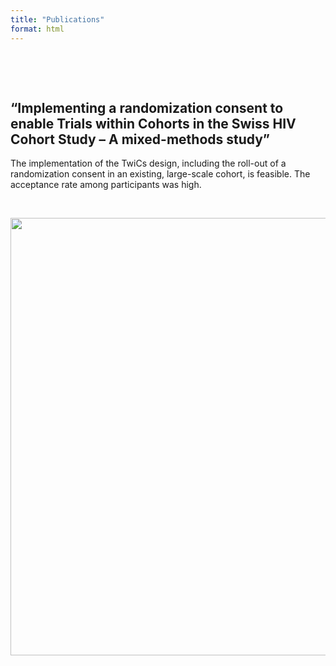 ```yaml
---
title: "Publications"
format: html
---
```

<p> </p>
<p> </p>

## "Implementing a randomization consent to enable Trials within Cohorts in the Swiss HIV Cohort Study – A mixed-methods study"

The implementation of the TwiCs design, including the roll-out of a randomization consent in an existing, large-scale cohort, is feasible. The acceptance rate among participants was high.

<p> </p>

[![](images/zehnder.png){fig-align="center" width="700"}](https://doi.org/10.1016/j.jclinepi.2025.111973)